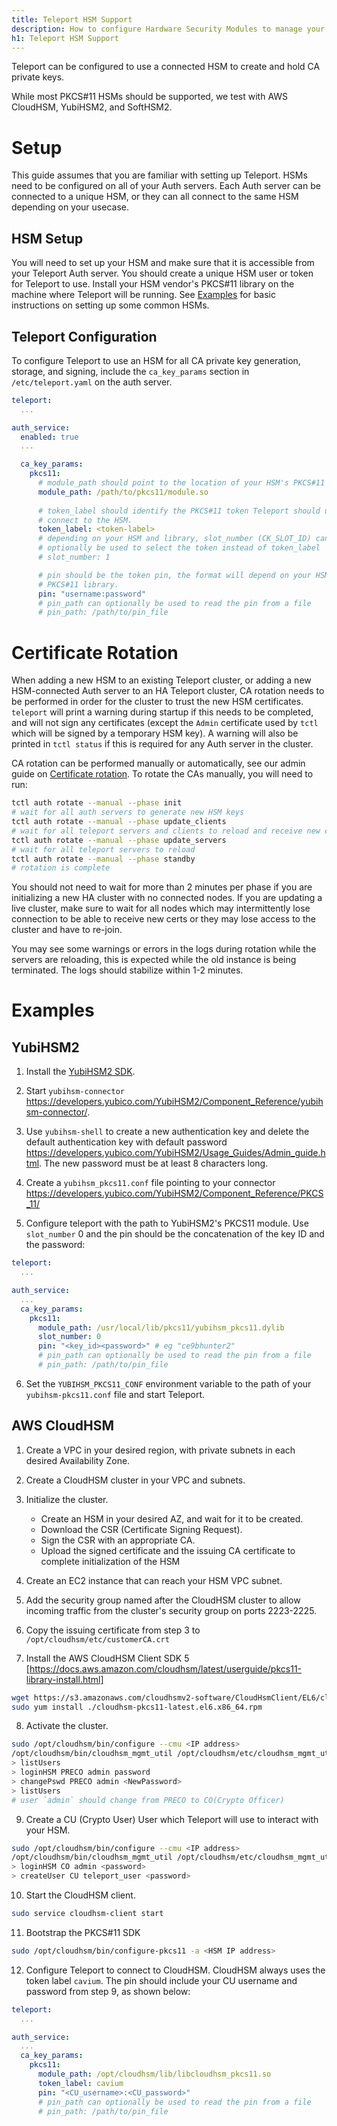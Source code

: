 ```yaml
---
title: Teleport HSM Support
description: How to configure Hardware Security Modules to manage your Teleport CA private keys
h1: Teleport HSM Support
---
```


Teleport can be configured to use a connected HSM to create and hold CA private
keys.

While most PKCS#11 HSMs should be supported, we test with AWS CloudHSM,
YubiHSM2, and SoftHSM2.

# Setup

This guide assumes that you are familiar with setting up Teleport. HSMs need to
be configured on all of your Auth servers. Each Auth server can be connected to
a unique HSM, or they can all connect to the same HSM depending on your usecase.

## HSM Setup

You will need to set up your HSM and make sure that it is accessible from your
Teleport Auth server. You should create a unique HSM user or token for Teleport
to use. Install your HSM vendor's PKCS#11 library on the machine where Teleport
will be running. See [Examples](#Examples) for basic instructions on setting up
some common HSMs.

## Teleport Configuration

To configure Teleport to use an HSM for all CA private key generation, storage,
and signing, include the `ca_key_params` section in `/etc/teleport.yaml` on the
auth server.

```yaml
teleport:
  ...

auth_service:
  enabled: true
  ...

  ca_key_params:
    pkcs11:
      # module_path should point to the location of your HSM's PKCS#11 library.
      module_path: /path/to/pkcs11/module.so
      
      # token_label should identify the PKCS#11 token Teleport should use to
      # connect to the HSM.
      token_label: <token-label>
      # depending on your HSM and library, slot_number (CK_SLOT_ID) can
      # optionally be used to select the token instead of token_label
      # slot_number: 1

      # pin should be the token pin, the format will depend on your HSM and
      # PKCS#11 library.
      pin: "username:password"
      # pin_path can optionally be used to read the pin from a file
      # pin_path: /path/to/pin_file
```

# Certificate Rotation

When adding a new HSM to an existing Teleport cluster, or adding a new
HSM-connected Auth server to an HA Teleport cluster, CA rotation needs to be
performed in order for the cluster to trust the new HSM certificates. `teleport`
will print a warning during startup if this needs to be completed, and will not
sign any certificates (except the `Admin` certificate used by `tctl` which will
be signed by a temporary HSM key). A warning will also be printed in `tctl
status` if this is required for any Auth server in the cluster.

CA rotation can be performed manually or automatically, see our admin guide on
[Certificate
rotation](https://goteleport.com/docs/admin-guide/#certificate-rotation). To rotate the CAs
manually, you will need to run:

```bash
tctl auth rotate --manual --phase init
# wait for all auth servers to generate new HSM keys
tctl auth rotate --manual --phase update_clients
# wait for all teleport servers and clients to reload and receive new certs
tctl auth rotate --manual --phase update_servers
# wait for all teleport servers to reload
tctl auth rotate --manual --phase standby
# rotation is complete
```

You should not need to wait for more than 2 minutes per phase if you are
initializing a new HA cluster with no connected nodes. If you are updating a
live cluster, make sure to wait for all nodes which may intermittently lose
connection to be able to receive new certs or they may lose access to the
cluster and have to re-join.

You may see some warnings or errors in the logs during rotation while the
servers are reloading, this is expected while the old instance is being
terminated. The logs should stabilize within 1-2 minutes.

# Examples

## YubiHSM2

1. Install the [YubiHSM2 SDK](https://developers.yubico.com/YubiHSM2/Releases/).

2. Start `yubihsm-connector`
   https://developers.yubico.com/YubiHSM2/Component_Reference/yubihsm-connector/.

3. Use `yubihsm-shell` to create a new authentication key and delete the
   default authentication key with default password
   https://developers.yubico.com/YubiHSM2/Usage_Guides/Admin_guide.html. The new
   password must be at least 8 characters long.

4. Create a `yubihsm_pkcs11.conf` file pointing to your connector
   https://developers.yubico.com/YubiHSM2/Component_Reference/PKCS_11/

5. Configure teleport with the path to YubiHSM2's PKCS11 module. Use
   `slot_number` 0 and the pin should be the concatenation of the key ID and the
   password:
```yaml
teleport:
  ...

auth_service:
  ...
  ca_key_params:
    pkcs11:
      module_path: /usr/local/lib/pkcs11/yubihsm_pkcs11.dylib
      slot_number: 0
      pin: "<key_id><password>" # eg "ce9bhunter2"
      # pin_path can optionally be used to read the pin from a file
      # pin_path: /path/to/pin_file
```
6. Set the `YUBIHSM_PKCS11_CONF` environment variable to the path of your
   `yubihsm-pkcs11.conf` file and start Teleport.

## AWS CloudHSM

1. Create a VPC in your desired region, with private subnets in each desired Availability Zone.

2. Create a CloudHSM cluster in your VPC and subnets.

3. Initialize the cluster.
   - Create an HSM in your desired AZ, and wait for it to be created.
   - Download the CSR (Certificate Signing Request).
   - Sign the CSR with an appropriate CA.
   - Upload the signed certificate and the issuing CA certificate to complete
      initialization of the HSM

4. Create an EC2 instance that can reach your HSM VPC subnet.

5. Add the security group named after the CloudHSM cluster to allow incoming
   traffic from the cluster's security group on ports 2223-2225.

6. Copy the issuing certificate from step 3 to `/opt/cloudhsm/etc/customerCA.crt`

7. Install the AWS CloudHSM Client SDK 5
[https://docs.aws.amazon.com/cloudhsm/latest/userguide/pkcs11-library-install.html]
```bash
wget https://s3.amazonaws.com/cloudhsmv2-software/CloudHsmClient/EL6/cloudhsm-pkcs11-latest.el6.x86_64.rpm
sudo yum install ./cloudhsm-pkcs11-latest.el6.x86_64.rpm
```

8. Activate the cluster.
```bash
sudo /opt/cloudhsm/bin/configure --cmu <IP address>
/opt/cloudhsm/bin/cloudhsm_mgmt_util /opt/cloudhsm/etc/cloudhsm_mgmt_util.cfg
> listUsers
> loginHSM PRECO admin password
> changePswd PRECO admin <NewPassword>
> listUsers
# user `admin` should change from PRECO to CO(Crypto Officer)
```

9. Create a CU (Crypto User) User which Teleport will use to interact with your HSM.
```bash
sudo /opt/cloudhsm/bin/configure --cmu <IP address>
/opt/cloudhsm/bin/cloudhsm_mgmt_util /opt/cloudhsm/etc/cloudhsm_mgmt_util.cfg
> loginHSM CO admin <password>
> createUser CU teleport_user <password>
```

10. Start the CloudHSM client.
```bash
sudo service cloudhsm-client start
```

11. Bootstrap the PKCS#11 SDK
```bash
sudo /opt/cloudhsm/bin/configure-pkcs11 -a <HSM IP address>
```

12. Configure Teleport to connect to CloudHSM. CloudHSM always uses the token
    label `cavium`. The pin should include your CU username and password from
    step 9, as shown below:
```yaml
teleport:
  ...

auth_service:
  ...
  ca_key_params:
    pkcs11:
      module_path: /opt/cloudhsm/lib/libcloudhsm_pkcs11.so
      token_label: cavium
      pin: "<CU_username>:<CU_password>"
      # pin_path can optionally be used to read the pin from a file
      # pin_path: /path/to/pin_file
```
